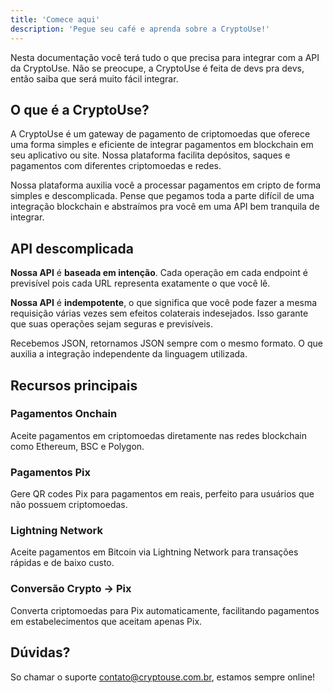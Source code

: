 ```yaml
---
title: 'Comece aqui'
description: 'Pegue seu café e aprenda sobre a CryptoUse!'
---
```



Nesta documentação você terá tudo o que precisa para integrar com a API da CryptoUse. Não se preocupe, a CryptoUse é feita de devs pra devs, então saiba que será muito fácil integrar.

## O que é a CryptoUse?

A CryptoUse é um gateway de pagamento de criptomoedas que oferece uma forma simples e eficiente de integrar pagamentos em blockchain em seu aplicativo ou site. Nossa plataforma facilita depósitos, saques e pagamentos com diferentes criptomoedas e redes.

Nossa plataforma auxilia você a processar pagamentos em cripto de forma simples e descomplicada. Pense que pegamos toda a parte difícil de uma integração blockchain e abstraímos pra você em uma API bem tranquila de integrar.

## API descomplicada

**Nossa API** é **baseada em intenção**. Cada operação em cada endpoint é previsível pois cada URL representa exatamente o que você lê.

**Nossa API** é **indempotente**, o que significa que você pode fazer a mesma requisição várias vezes sem efeitos colaterais indesejados. Isso garante que suas operações sejam seguras e previsíveis.

Recebemos JSON, retornamos JSON sempre com o mesmo formato. O que auxilia a integração independente da linguagem utilizada.

## Recursos principais

### Pagamentos Onchain
Aceite pagamentos em criptomoedas diretamente nas redes blockchain como Ethereum, BSC e Polygon.

### Pagamentos Pix
Gere QR codes Pix para pagamentos em reais, perfeito para usuários que não possuem criptomoedas.

### Lightning Network
Aceite pagamentos em Bitcoin via Lightning Network para transações rápidas e de baixo custo.

### Conversão Crypto → Pix
Converta criptomoedas para Pix automaticamente, facilitando pagamentos em estabelecimentos que aceitam apenas Pix.

## Dúvidas?

So chamar o suporte contato@cryptouse.com.br, estamos sempre online!
